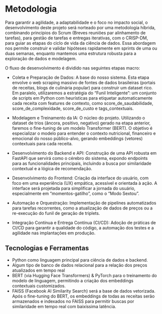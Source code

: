 # Metodologia

Para garantir a agilidade, a adaptabilidade e o foco no impacto social, o desenvolvimento deste projeto será norteado por uma metodologia híbrida, combinando princípios do Scrum (Breves reuniões par alinhamento de tarefas), para gestão de tarefas e entregas iterativas, com o CRISP-DM, para guiar as etapas do ciclo de vida da ciência de dados.
Essa abordagem nos permite construir e validar hipóteses rapidamente em sprints de uma ou duas semanas, enquanto mantemos uma estrutura robusta para a exploração de dados e modelagem.

O fluxo de desenvolvimento é dividido nas seguintes etapas macro:

- Coleta e Preparação de Dados: A base do nosso sistema. Esta etapa envolve o web scraping massivo de fontes de dados brasileiras (portais de receitas, blogs de culinária popular) para construir um dataset rico. Em paralelo, utilizaremos a estratégia do "Funil Inteligente": um conjunto de scripts em Python com heurísticas para etiquetar automaticamente cada receita com features de contexto, como score_de_saudabilidade, score_de_complexidade, score_de_custo e tags_contextuais.

- Modelagem e Treinamento da IA: O núcleo do projeto. Utilizando o dataset de trios (âncora, positivo, negativo) gerado na etapa anterior, faremos o fine-tuning de um modelo Transformer (BERT). O objetivo é especializar o modelo para entender o contexto nutricional, financeiro e emocional do nosso público-alvo, gerando embeddings (vetores) contextuais para cada receita.

- Desenvolvimento do Backend e API: Construção de uma API robusta em FastAPI que servirá como o cérebro do sistema, expondo endpoints para as funcionalidades principais, incluindo a busca por similaridade contextual e a lógica de recomendação.

- Desenvolvimento do Frontend: Criação da interface do usuário, com foco em uma experiência (UX) empática, acessível e orientada à ação. A interface será projetada para simplificar a jornada do usuário, especialmente em "momentos-gatilho", como o "Modo Sextou".

- Automação e Orquestração: Implementação de pipelines automatizados para tarefas recorrentes, como a atualização de dados de preços ou a re-execução do funil de geração de triplets.

- Integração Contínua e Entrega Contínua (CI/CD): Adoção de práticas de CI/CD para garantir a qualidade do código, a automação dos testes e a agilidade nas implantações em produção.

## Tecnologias e Ferramentas

- Python como linguagem principal para ciência de dados e backend.
- Algum tipo de banco de dados relacional para a relação dos preços atualizados em tempo real
- BERT (via Hugging Face Transformers) & PyTorch para o treinamento do modelo de linguagem, permitindo a criação dos embeddings contextuais customizados.
- FAISS (Facebook AI Similarity Search) será a base de dados vetorizada. Após o fine-tuning do BERT, os embeddings de todas as receitas serão armazenados e indexados no FAISS para permitir buscas por similaridade em tempo real com baixíssima latência.